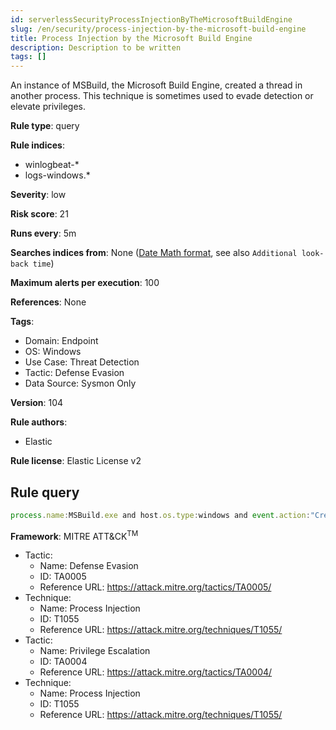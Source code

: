 ```yaml
---
id: serverlessSecurityProcessInjectionByTheMicrosoftBuildEngine
slug: /en/security/process-injection-by-the-microsoft-build-engine
title: Process Injection by the Microsoft Build Engine
description: Description to be written
tags: []
---
```


<div id="process-injection-by-the-microsoft-build-engine"></div>

An instance of MSBuild, the Microsoft Build Engine, created a thread in another process. This technique is sometimes used to evade detection or elevate privileges.

**Rule type**: query

**Rule indices**: 

* winlogbeat-*
* logs-windows.*

**Severity**: low

**Risk score**: 21

**Runs every**: 5m

**Searches indices from**: None ([Date Math format](((ref))/common-options.html#date-math), see also <DocLink id="serverlessSecurityRulesUiCreate" section="set-the-rules-schedule">`Additional look-back time`</DocLink>)

**Maximum alerts per execution**: 100

**References**: None

**Tags**: 

* Domain: Endpoint
* OS: Windows
* Use Case: Threat Detection
* Tactic: Defense Evasion
* Data Source: Sysmon Only

**Version**: 104

**Rule authors**: 

* Elastic

**Rule license**: Elastic License v2

## Rule query

```js
process.name:MSBuild.exe and host.os.type:windows and event.action:"CreateRemoteThread detected (rule: CreateRemoteThread)"

```

**Framework**: MITRE ATT&CK<sup>TM</sup>

* Tactic:
    * Name: Defense Evasion
    * ID: TA0005
    * Reference URL: https://attack.mitre.org/tactics/TA0005/
* Technique:
    * Name: Process Injection
    * ID: T1055
    * Reference URL: https://attack.mitre.org/techniques/T1055/
* Tactic:
    * Name: Privilege Escalation
    * ID: TA0004
    * Reference URL: https://attack.mitre.org/tactics/TA0004/
* Technique:
    * Name: Process Injection
    * ID: T1055
    * Reference URL: https://attack.mitre.org/techniques/T1055/

